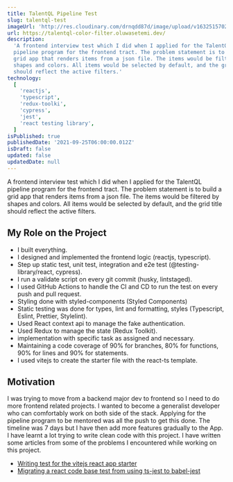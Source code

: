 ```yaml
---
title: TalentQL Pipeline Test
slug: talentql-test
imageUrl: 'http://res.cloudinary.com/drnqdd87d/image/upload/v1632515702/Personal/talentql-small_mjxpya.png'
url: https://talentql-color-filter.oluwasetemi.dev/
description:
  'A frontend interview test which I did when I applied for the TalentQL
  pipeline program for the frontend tract. The problem statement is to build a
  grid app that renders items from a json file. The items would be filtered by
  shapes and colors. All items would be selected by default, and the grid title
  should reflect the active filters.'
technology:
  [
    'reactjs',
    'typescript',
    'redux-toolki',
    'cypress',
    'jest',
    'react testing library',
  ]
isPublished: true
publishedDate: '2021-09-25T06:00:00.012Z'
isDraft: false
updated: false
updatedDate: null
---
```


<!-- # TalentQL Pipeline Frontend Test -->

A frontend interview test which I did when I applied for the TalentQL pipeline
program for the frontend tract. The problem statement is to build a grid app
that renders items from a json file. The items would be filtered by shapes and
colors. All items would be selected by default, and the grid title should
reflect the active filters.

## My Role on the Project

- I built everything.
- I designed and implemented the frontend logic (reactjs, typescript).
- Step up static test, unit test, integration and e2e test
  (@testing-library/react, cypress).
- I run a validate script on every git commit (husky, lintstaged).
- I used GitHub Actions to handle the CI and CD to run the test on every push
  and pull request.
- Styling done with styled-components (Styled Components)
- Static testing was done for types, lint and formatting, styles (Typescript,
  Eslint, Prettier, Stylelint).
- Used React context api to manage the fake authentication.
- Used Redux to manage the state (Redux Toolkit).
- implementation with specific task as assigned and necessary.
- Maintaining a code coverage of 90% for branches, 80% for functions, 90% for
  lines and 90% for statements.
- I used vitejs to create the starter file with the react-ts template.

## Motivation

I was trying to move from a backend major dev to frontend so I need to do more
frontend related projects. I wanted to become a generalist developer who can
comfortably work on both side of the stack. Applying for the pipeline program to
be mentored was all the push to get this done. The timeline was 7 days but I
have then add more features gradually to the App. I have learnt a lot trying to
write clean code with this project. I have written some articles from some of
the problems I encountered while working on this project.

- [Writing test for the vitejs react app starter](https://www.oluwasetemi.dev/blog/writing-test-for-the-vitejs-react-app-starter/)
- [Migrating a react code base test from using ts-jest to babel-jest](https://www.oluwasetemi.dev/blog/migrating-a-react-code-base-test-from-using-ts-jest-to-babel-jest/)
